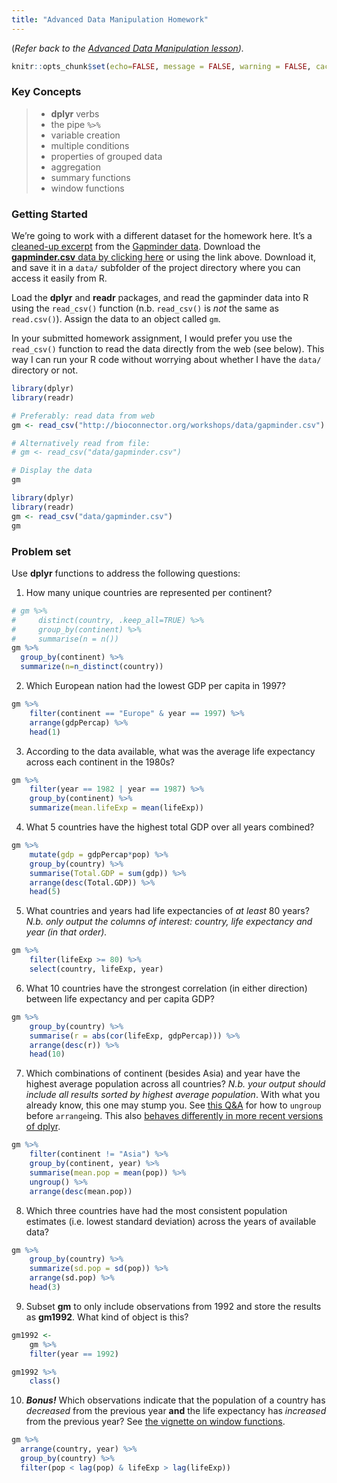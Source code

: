 ```yaml
---
title: "Advanced Data Manipulation Homework"
---
```


(_Refer back to the [Advanced Data Manipulation lesson](r-dplyr-yeast.html))._

```r
knitr::opts_chunk$set(echo=FALSE, message = FALSE, warning = FALSE, cache=TRUE)
```

### Key Concepts

> 
- **dplyr** verbs
- the pipe `%>%`
- variable creation
- multiple conditions
- properties of grouped data
- aggregation
- summary functions
- window functions

### Getting Started

We're going to work with a different dataset for the homework here. It's a [cleaned-up excerpt](https://github.com/jennybc/gapminder) from the [Gapminder data](http://www.gapminder.org/data/). Download the [**gapminder.csv** data by clicking here](data/gapminder.csv) or using the link above. Download it, and save it in a `data/` subfolder of the project directory where you can access it easily from R.


Load the **dplyr** and **readr** packages, and read the gapminder data into R using the `read_csv()` function (n.b. `read_csv()` is _not_ the same as `read.csv()`). Assign the data to an object called `gm`.

In your submitted homework assignment, I would prefer you use the `read_csv()` function to read the data directly from the web (see below). This way I can run your R code without worrying about whether I have the `data/` directory or not.

```r
library(dplyr)
library(readr)

# Preferably: read data from web
gm <- read_csv("http://bioconnector.org/workshops/data/gapminder.csv")

# Alternatively read from file:
# gm <- read_csv("data/gapminder.csv")

# Display the data
gm
```


```r
library(dplyr)
library(readr)
gm <- read_csv("data/gapminder.csv")
gm
```


### Problem set

Use **dplyr** functions to address the following questions:

1) How many unique countries are represented per continent?

```r
# gm %>%
#     distinct(country, .keep_all=TRUE) %>%
#     group_by(continent) %>%
#     summarise(n = n())
gm %>% 
  group_by(continent) %>% 
  summarize(n=n_distinct(country))
```


2) Which European nation had the lowest GDP per capita in 1997? 

```r
gm %>%
    filter(continent == "Europe" & year == 1997) %>%
    arrange(gdpPercap) %>%
    head(1)
```


3) According to the data available, what was the average life expectancy across each continent in the 1980s?

```r
gm %>%
    filter(year == 1982 | year == 1987) %>%
    group_by(continent) %>%
    summarize(mean.lifeExp = mean(lifeExp))
```


4) What 5 countries have the highest total GDP over all years combined?

```r
gm %>%
    mutate(gdp = gdpPercap*pop) %>%
    group_by(country) %>%
    summarise(Total.GDP = sum(gdp)) %>%
    arrange(desc(Total.GDP)) %>%
    head(5)
```


5) What countries and years had life expectancies of _at least_ 80 years? _N.b. only output the columns of interest: country, life expectancy and year (in that order)._

```r
gm %>%
    filter(lifeExp >= 80) %>%
    select(country, lifeExp, year)
```


6) What 10 countries have the strongest correlation (in either direction) between life expectancy and per capita GDP?

```r
gm %>%
    group_by(country) %>%
    summarise(r = abs(cor(lifeExp, gdpPercap))) %>%
    arrange(desc(r)) %>%
    head(10)
```


7) Which combinations of continent (besides Asia) and year have the highest average population across all countries? _N.b. your output should include all results sorted by highest average population_. With what you already know, this one may stump you. See [this Q&A](http://stackoverflow.com/q/27207963/654296) for how to `ungroup` before `arrange`ing. This also [behaves differently in more recent versions of dplyr](https://github.com/hadley/dplyr/releases/tag/v0.5.0).

```r
gm %>%
    filter(continent != "Asia") %>%
    group_by(continent, year) %>%
    summarise(mean.pop = mean(pop)) %>%
    ungroup() %>%
    arrange(desc(mean.pop)) 
```


8) Which three countries have had the most consistent population estimates (i.e. lowest standard deviation) across the years of available data? 

```r
gm %>%
    group_by(country) %>%
    summarize(sd.pop = sd(pop)) %>%
    arrange(sd.pop) %>%
    head(3)
```


9) Subset **gm** to only include observations from 1992 and store the results as **gm1992**. What kind of object is this?

```r
gm1992 <-
    gm %>%
    filter(year == 1992)

gm1992 %>% 
    class()
```


10) **_Bonus!_** Which observations indicate that the population of a country has *decreased* from the previous year **and** the life expectancy has *increased* from the previous year? See [the vignette on window functions](https://cran.r-project.org/web/packages/dplyr/vignettes/window-functions.html).

```r
gm %>% 
  arrange(country, year) %>% 
  group_by(country) %>% 
  filter(pop < lag(pop) & lifeExp > lag(lifeExp))
```
